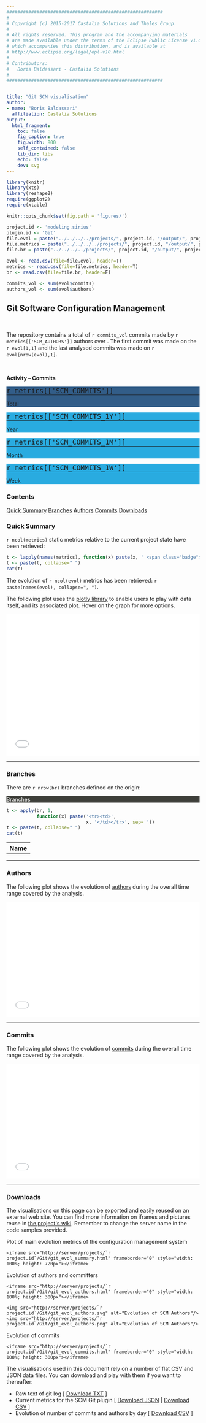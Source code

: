 ```yaml
---
#########################################################
#
# Copyright (c) 2015-2017 Castalia Solutions and Thales Group.
#
# All rights reserved. This program and the accompanying materials
# are made available under the terms of the Eclipse Public License v1.0
# which accompanies this distribution, and is available at
# http://www.eclipse.org/legal/epl-v10.html
#
# Contributors:
#   Boris Baldassari - Castalia Solutions
#
#########################################################


title: "Git SCM visualisation"
author:
- name: "Boris Baldassari"
  affiliation: Castalia Solutions
output:
  html_fragment:
    toc: false
    fig_caption: true
    fig.width: 800
    self_contained: false
    lib_dir: libs
    echo: false
    dev: svg
---
```


```r

library(knitr)
library(xts)
library(reshape2)
require(ggplot2)
require(xtable)

knitr::opts_chunk$set(fig.path = 'figures/')

project.id <- 'modeling.sirius'
plugin.id <- 'Git'
file.evol = paste("../../../../projects/", project.id, "/output/", project.id, "_git_commits_evol.csv", sep="")
file.metrics = paste("../../../../projects/", project.id, "/output/", project.id, "_metrics_git.csv", sep="")
file.br = paste("../../../../projects/", project.id, "/output/", project.id, "_git_branches.csv", sep="")

evol <- read.csv(file=file.evol, header=T)
metrics <- read.csv(file=file.metrics, header=T)
br <- read.csv(file=file.br, header=F)

commits_vol <- sum(evol$commits)
authors_vol <- sum(evol$authors)
```

## Git Software Configuration Management

<br />

<div class="row"><div class="col-sm-7">

The repository contains a total of ``r commits_vol`` commits made by ``r metrics[['SCM_AUTHORS']]`` authors over . The first commit was made on the ``r evol[1,1]`` and the last analysed commits was made on ``r evol[nrow(evol),1]``.

<br />

**Activity -- Commits**

<div class="my-metric" style="background-color: #325D88">
  <span style="font-size: 150%">`r metrics[['SCM_COMMITS']]`</span><hr style="margin: 0px" /><span>Total</span>
</div>
<div class="my-metric" style="background-color: #29ABE0">
  <span style="font-size: 150%">`r metrics[['SCM_COMMITS_1Y']]`</span> 
  <hr style="margin: 0px" />
  <span>Year</span>
</div>
<div class="my-metric" style="background-color: #29ABE0">
  <span style="font-size: 150%">`r metrics[['SCM_COMMITS_1M']]`</span>
  <hr style="margin: 0px" />
  <span>Month</span>
</div>
<div class="my-metric" style="background-color: #29ABE0">
  <span style="font-size: 150%">`r metrics[['SCM_COMMITS_1W']]`</span>
  <hr style="margin: 0px" />
  <span>Week</span>
</div>

</div><div class="col-sm-4">
  <div class="panel panel-default">
  <div class="panel-heading"><h3 class="panel-title">Contents</h3></div>
  <div class="list-group">
  <a href="#summary" class="list-group-item">Quick Summary</a>
  <a href="#branches" class="list-group-item">Branches</a>
  <a href="#authors" class="list-group-item">Authors</a>
  <a href="#commits" class="list-group-item">Commits</a>
  <a href="#downloads" class="list-group-item">Downloads</a>
  </div>
  </div>
</div></div>


### <a name="quick-summary"></a>Quick Summary

``r ncol(metrics)`` static metrics relative to the current project state have been retrieved:

```r
t <- lapply(names(metrics), function(x) paste(x, ' <span class="badge">', metrics[[x]], '</span>, ', sep=''))
t <- paste(t, collapse=" ")
cat(t)
```

The evolution of ``r ncol(evol)`` metrics has been retrieved: ``r paste(names(evol), collapse=", ")``.

The following plot uses the [plotly library](http://plot.ly) to enable users to play with data itself, and its associated plot. Hover on the graph for more options.

<iframe src="/projects/`r project.id`/Git/git_evol_summary.html" frameborder="0" style="width: 100%; height: 370px"></iframe>

-----

### <a name="branches"></a>Branches

There are ``r nrow(br)`` branches defined on the origin:

<div class="panel panel-default">
<div class="panel-heading" style="background-color: #3E3F3A; color: white"><span class="fa fa-indent"></span>  Branches</div>
<table class="table table-striped">
  <tr><th>Name</th></tr>
```r
t <- apply(br, 1,
           function(x) paste('<tr><td>',
                             x, '</td></tr>', sep=''))
t <- paste(t, collapse=" ")
cat(t)
```
</table>
</div>

-----

### <a name="people"></a>Authors

The following plot shows the evolution of [authors](/documentation/metrics#SCM_AUTHORS) during the overall time range covered by the analysis.

<iframe src="/projects/`r project.id`/Git/git_evol_authors.html" frameborder="0" style="width: 100%; height: 300px"></iframe>

-----

### <a name="commits"></a>Commits

The following plot shows the evolution of [commits](/documentation/metrics#SCM_COMMITS) during the overall time range covered by the analysis.

<iframe src="/projects/`r project.id`/Git/git_evol_commits.html" frameborder="0" style="width: 100%; height: 300px"></iframe>

-----

### <a name="downloads"></a>Downloads

The visualisations on this page can be exported and easily reused on an external web site. You can find more information on iframes and pictures reuse in [the project&apos;s wiki](http://alambic.io/Documentation/Tasks/Customise.html). Remember to change the server name in the code samples provided.

Plot of main evolution metrics of the configuration management system

    <iframe src="http://server/projects/`r project.id`/Git/git_evol_summary.html" frameborder="0" style="width: 100%; height: 720px"></iframe>

Evolution of authors and committers

    <iframe src="http://server/projects/`r project.id`/Git/git_evol_authors.html" frameborder="0" style="width: 100%; height: 300px"></iframe>
    
    <img src="http://server/projects/`r project.id`/Git/git_evol_authors.svg" alt="Evolution of SCM Authors"/>
    <img src="http://server/projects/`r project.id`/Git/git_evol_authors.png" alt="Evolution of SCM Authors"/>

Evolution of commits

    <iframe src="http://server/projects/`r project.id`/Git/git_evol_commits.html" frameborder="0" style="width: 100%; height: 300px"></iframe>

The visualisations used in this document rely on a number of flat CSV and JSON data files. You can download and play with them if you want to thereafter:

* Raw text of git log [ <a href="import_git.txt">Download TXT</a> ]
* Current metrics for the SCM Git plugin [ <a href="metrics_git.json">Download JSON</a> | <a href="metrics_git.csv">Download CSV</a> ]
* Evolution of number of commits and authors by day [ <a href="git_commits_evol.csv">Download CSV</a> ]




